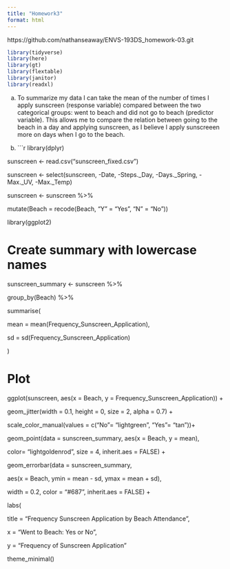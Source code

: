 ```yaml
---
title: "Homework3"
format: html
---
```


https://github.com/nathanseaway/ENVS-193DS_homework-03.git

```r
library(tidyverse)
library(here)
library(gt)
library(flextable)
library(janitor)
library(readxl)
```

a. To summarize my data I can take the mean of the number of times I apply sunscreen (response variable) compared between the two categorical groups: went to beach and did not go to beach (predictor variable). This allows me to compare the relation between going to the beach in a day and applying sunscreen, as I believe I apply sunscreeen more on days when I go to the beach. 

b.
```r
library(dplyr)

sunscreen <- read.csv("sunscreen_fixed.csv")

sunscreen <- select(sunscreen, -Date, -Steps._Day, -Days._Spring, -Max._UV, -Max._Temp)

sunscreen <- sunscreen %>%

mutate(Beach = recode(Beach, "Y" = "Yes", "N" = "No"))

library(ggplot2)

# Create summary with lowercase names

sunscreen_summary <- sunscreen %>%

group_by(Beach) %>%

summarise(

mean = mean(Frequency_Sunscreen_Application),

sd = sd(Frequency_Sunscreen_Application)

)

# Plot

ggplot(sunscreen, aes(x = Beach, y = Frequency_Sunscreen_Application)) +

geom_jitter(width = 0.1, height = 0, size = 2, alpha = 0.7) +

scale_color_manual(values = c("No"= "lightgreen", "Yes"= "tan"))+

geom_point(data = sunscreen_summary, aes(x = Beach, y = mean),

color= "lightgoldenrod", size = 4, inherit.aes = FALSE) +

geom_errorbar(data = sunscreen_summary,

aes(x = Beach, ymin = mean - sd, ymax = mean + sd),

width = 0.2, color = "#687", inherit.aes = FALSE) +

labs(

title = "Frequency Sunscreen Application by Beach Attendance",

x = "Went to Beach: Yes or No",

y = "Frequency of Sunscreen Application"


theme_minimal()
